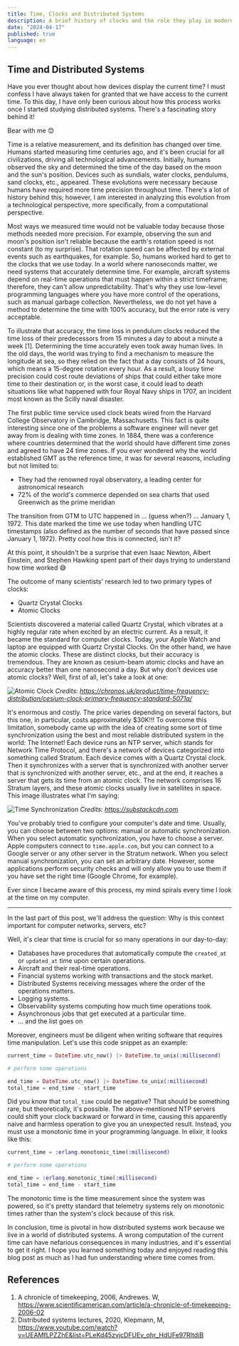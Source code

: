 ```yaml
---
title: Time, Clocks and Distributed Systems
description: A brief history of clocks and the role they play in modern computer science
date: "2024-04-17"
published: true
language: en
---
```


## Time and Distributed Systems

Have you ever thought about how devices display the current time? I must confess I have always taken for granted that we have access to the current time.
To this day, I have only been curious about how this process works once I started studying distributed systems. 
There's a fascinating story behind it! 

Bear with me 😊

Time is a relative measurement, and its definition has changed over time. Humans started measuring time centuries ago, and it's been crucial for all civilizations, driving all technological advancements. Initially, humans observed the sky and determined the time of the day based on the moon and the sun's position. 
Devices such as sundials, water clocks, pendulums, sand clocks, etc., appeared. These evolutions were necessary because humans have required more time precision throughout time. There's a lot of history behind this; however, I am interested in analyzing this evolution from a technological perspective, more specifically, from a computational perspective. 

Most ways we measured time would not be valuable today because those methods needed more precision. For example, observing the sun and 
moon's position isn't reliable because the earth's rotation speed is not constant (to my surprise). That rotation speed can be affected by external 
events such as earthquakes, for example. So, humans worked hard to get to the clocks that we use today. In a world where nanoseconds matter, we need systems that accurately determine time. For example, aircraft systems depend on real-time operations that must happen within a strict timeframe; therefore, they can't allow unpredictability. That's why they use low-level programming languages where you have more control of the operations, such as manual garbage collection. 
Nevertheless, we do not yet have a method to determine the time with 100% accuracy, but the error rate is very acceptable.

To illustrate that accuracy, the time loss in pendulum clocks reduced the time loss of their predecessors from 15 minutes a day to about a minute a week [1].
Determining the time accurately even took away human lives. In the old days, the world was trying to find a mechanism to measure the longitude at sea, so they relied on the fact that a day consists of 24 hours, which means a 15-degree rotation every hour. As a result, a lousy time precision could cost route deviations of ships that could either take more time to 
their destination or, in the worst case, it could lead to death situations like what happened with four Royal Navy ships in 1707, an incident most known as the Scilly naval disaster. 

The first public time service used clock beats wired from the Harvard College Observatory in Cambridge, Massachusetts. This fact is quite 
interesting since one of the problems a software engineer will never get away from is dealing with time zones. In 1884, there was a conference where countries determined that the world should have different time zones and agreed to have 24 time zones. If you ever wondered why the world established GMT as the reference time, it was for several reasons, 
including but not limited to:

- They had the renowned royal observatory, a leading center for astronomical research 
- 72% of the world's commerce depended on sea charts that used Greenwich as the prime meridian 

The transition from GTM to UTC happened in ... (guess when?) ... January 1, 1972. This date marked the time we use today when handling UTC timestamps (also defined as the number of seconds that have passed since January 1, 1972). Pretty cool how this is connected, isn't it?

At this point, it shouldn't be a surprise that even Isaac Newton, Albert Einstein, and Stephen Hawking spent part of their days trying to understand how time worked 😅

The outcome of many scientists' research led to two primary types of clocks: 
- Quartz Crystal Clocks
- Atomic Clocks 

Scientists discovered a material called Quartz Crystal, which vibrates at a highly regular rate when excited by an electric current. As a result, it became the standard for computer clocks. Today, your Apple Watch and laptop are equipped with Quartz Crystal Clocks. On the other hand, we have the atomic clocks. These are distinct clocks, but their accuracy is tremendous. They are known as cesium-beam atomic clocks and have an accuracy better than one nanosecond a day. But why don't devices use atomic clocks? Well, first of all, let's take a look at one: 

![Atomic Clock](https://chronos.uk/wordpress/wp-content/uploads/Cesium-Frequency-Standard-5071A.jpg)
*Credits: https://chronos.uk/product/time-frequency-distribution/cesium-clock-primary-frequency-standard-5071a/*

It's enormous and costly. The price varies depending on several factors, but this one, in particular, costs approximately $30K!!! 
To overcome this limitation, somebody came up with the idea of creating some sort of time synchronization using the best and most reliable distributed system in the world: The Internet! 
Each device runs an NTP server, which stands for Network Time Protocol, and there's a network of devices categorized into something called Stratum. Each device comes with a Quartz Crystal clock. Then it synchronizes with a server that is synchronized with another server that is synchronized with another server, etc., and at the end, it reaches a server that gets its time from an atomic clock. The network comprises 16 Stratum layers, and these atomic clocks usually live in satellites in space. This image illustrates what I'm saying:

![Time Synchronization](https://substackcdn.com/image/fetch/f_auto,q_auto:good,fl_progressive:steep/https%3A%2F%2Fbucketeer-e05bbc84-baa3-437e-9518-adb32be77984.s3.amazonaws.com%2Fpublic%2Fimages%2F66344bf6-05d0-4ff1-b1c5-c11b77cb7aa5_850x474.png)
*Credits: https://substackcdn.com* 

You've probably tried to configure your computer's date and time. Usually, you can choose between two options: manual or automatic synchronization. When you select automatic synchronization, you have to choose a server. Apple computers connect to `time.apple.com`, but you can connect to a Google server or any other server in the Stratum network. When you select manual synchronization, you can set an arbitrary date. However, some applications perform security checks and will only allow you to use them if you have set the right time (Google Chrome, for example).

Ever since I became aware of this process, my mind spirals every time I look at the time on my computer.

--------------------------------------------------------------------------------

In the last part of this post, we'll address the question: Why is this context important for computer networks, servers, etc? 

Well, it's clear that time is crucial for so many operations in our day-to-day: 
- Databases have procedures that automatically compute the `created_at` or `updated_at` time upon certain operations.
- Aircraft and their real-time operations. 
- Financial systems working with transactions and the stock market. 
- Distributed Systems receiving messages where the order of the operations matters.
- Logging systems.
- Observability systems computing how much time operations took.
- Asynchronous jobs that get executed at a particular time.
- ... and the list goes on

Moreover, engineers must be diligent when writing software that requires time manipulation. Let's use this code snippet as an example: 

```elixir
current_time = DateTime.utc_now() |> DateTime.to_unix(:millisecond)

# perform some operations 

end_time = DateTime.utc_now() |> DateTime.to_unix(:millisecond)
total_time = end_time - start_time
```

Did you know that `total_time` could be negative? That should be something rare, but theoretically, it's possible. 
The above-mentioned NTP servers could shift your clock backward or forward in time, causing this apparently naive and harmless operation to give you an unexpected result. Instead, you must use a monotonic time in your programming language. In elixir, it looks like this:

```elixir
current_time = :erlang.monotonic_time(:millisecond)

# perform some operations 

end_time = :erlang.monotonic_time(:millisecond)
total_time = end_time - start_time
```

The monotonic time is the time measurement since the system was powered, so it's pretty standard that telemetry systems rely on monotonic times rather than the system's clock because of this risk.

In conclusion, time is pivotal in how distributed systems work because we live in a world of distributed systems. A wrong computation of the current time can have nefarious consequences in many industries, and it's essential to get it right. I hope you learned something today and enjoyed reading this blog post as much as I had fun understanding where time comes from. 

## References 

1. A chronicle of timekeeping, 2006, Andrewes. W, https://www.scientificamerican.com/article/a-chronicle-of-timekeeping-2006-02
2. Distributed systems lectures, 2020, Klepmann, M, https://www.youtube.com/watch?v=UEAMfLPZZhE&list=PLeKd45zvjcDFUEv_ohr_HdUFe97RItdiB